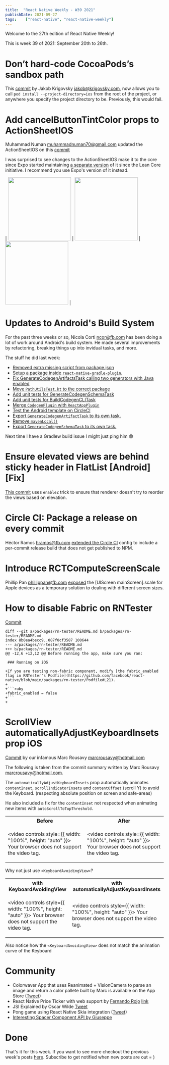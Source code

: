 ```yaml
---
title:  "React Native Weekly - W39 2021"
publishDate: 2021-09-27
tags:    ["react-native", "react-native-weekly"]
---
```


Welcome to the 27th edition of React Native Weekly! 

This is week 39 of 2021: September 20th to 26th.


# Don’t hard-code CocoaPods’s sandbox path

This [commit](https://github.com/facebook/react-native/commit/ef5ff3e0554) by Jakob Krigovsky <jakob@krigovsky.com>, now allows you to call `pod install --project-directory=ios` from the root of the project, or anywhere you specify the project directory to be. Previously, this would fail.


# Add cancelButtonTintColor props to ActionSheetIOS

Muhammad Numan <muhammadnuman70@gmail.com> updated the ActionSheetIOS on this [commit](https://github.com/facebook/react-native/commit/01856633a1d)

I was surprised to see changes to the ActionSheetIOS make it to the core since Expo started maintaining [a separate version](https://github.com/expo/react-native-action-sheet) of it since the Lean Core initiative. I recommend you use Expo's version of it instead.


| <img width="200" height="" src="https://user-images.githubusercontent.com/36044436/128414537-c4454786-a5cf-49d2-8225-1ff26c9c5058.png"  /> | <img width="200" height="" src="https://user-images.githubusercontent.com/36044436/128414549-74a21509-711e-48e0-baf1-3718beae1598.png"  /> | <img width="200" height="" src="https://user-images.githubusercontent.com/36044436/128414559-4bee9d1a-ac9f-4cd2-b158-5c4c441158ec.png"  /> |


# Updates to Android's Build System

For the past three weeks or so, Nicola Corti <ncor@fb.com> has been doing a lot of work around Android's build system. He made several improvements by refactoring, breaking things up into invidual tasks, and more.  

The stuff he did last week:
- [Removed extra missing script from package.json](https://github.com/facebook/react-native/commit/9cf4bb73c0d4ab5ab548db2cbc8f9e6e14e6d50d)
- [Setup a package inside `react-native-gradle-plugin`.](https://github.com/facebook/react-native/commit/3a411319134ac39d217d1d7b37d515026dd822b5)
- [Fix GenerateCodegenArtifactsTask calling two generators with Java enabled](https://github.com/facebook/react-native/commit/5b8da02296b9c4fa56e7b2af13d5d74be86a70ce)
- [Move `PathUtilsTest.kt` to the correct package](https://github.com/facebook/react-native/commit/c3e294f2a80f71c00deb02cdd56b0b41f182b499)
- [Add unit tests for GenerateCodegenSchemaTask](https://github.com/facebook/react-native/commit/861acce530e8bc970cfdf1f6a6010dfc26043279)
- [Add unit tests for BuildCodegenCLITask](https://github.com/facebook/react-native/commit/0d9b32769c11e7025ddec67933d6081dbb131f09)
- [Merge `CodegenPlugin` with `ReactAppPlugin`](https://github.com/facebook/react-native/commit/929cb56f223ab9d4281d6a76c466006c3e00ef02)
- [Test the Android template on CircleCI](https://github.com/facebook/react-native/commit/12b0e024e1521cb378d619e84f6f64832af38d5a)
- [Export `GenerateCodegenArtifactTask` to its own task.](https://github.com/facebook/react-native/commit/d314d1f2654bdb2c7d0306daa994e08a5dd13298)
- [Remove `mavenLocal()`](https://github.com/facebook/react-native/commit/b4ac21152b7cbc2b0c0c8fbdb64bba29f149f643)
- [Export `GenerateCodegenSchemaTask` to its own task.](https://github.com/facebook/react-native/commit/7df5f57fa70b36320c3b2a5032a8140591edb118)

Next time I have a Gradlew build issue I might just ping him 😅


#  Ensure elevated views are behind sticky header in FlatList [Android] [Fix]

[This commit](https://github.com/facebook/react-native/commit/4090195122c) uses `enableZ` trick to ensure that renderer doesn't try to reorder the views based on elevation.


# Circle CI: Package a release on every commit

Héctor Ramos <hramos@fb.com> [extended the Circle CI](https://github.com/facebook/react-native/commit/c0b46f3487a) config to include a per-commit release build that does not get published to NPM.


# Introduce RCTComputeScreenScale

Phillip Pan <phillippan@fb.com> [exposed](https://github.com/facebook/react-native/commit/99f706e5df4) the [UIScreen mainScreen].scale for Apple devices as a temporary solution to dealing with different screen sizes. 


# How to disable Fabric on RNTester

[Commit](https://github.com/facebook/react-native/commit/499274b99d8)

```
diff --git a/packages/rn-tester/README.md b/packages/rn-tester/README.md
index 8b0ea4becc9..087f0cf3587 100644
--- a/packages/rn-tester/README.md
+++ b/packages/rn-tester/README.md
@@ -12,6 +12,12 @@ Before running the app, make sure you ran:
 
 ### Running on iOS
 
+If you are testing non-fabric component, modify [the fabric_enabled flag in RNTester's Podfile](https://github.com/facebook/react-native/blob/main/packages/rn-tester/Podfile#L21).
+
+```ruby
+fabric_enabled = false
+```
+
 ```

# ScrollView automaticallyAdjustKeyboardInsets prop iOS

[Commit](https://github.com/facebook/react-native/commit/6e903b07fa8) by our infamous Marc Rousavy <marcrousavy@hotmail.com>

The following is taken from the commit summary written by Marc Rousavy <marcrousavy@hotmail.com>.

The `automaticallyAdjustKeyboardInsets` prop automatically animates `contentInset`, `scrollIndicatorInsets` and `contentOffset` (scroll Y) to avoid the Keyboard. (respecting absolute position on screen and safe-areas)

He also included a fix for the `contentInset` not respected when animating new items with `autoScrollToTopThreshold`.

<table>
<tr>

<th>Before</th>
<th>After</th>
</tr>
<tr>

<td>

<video controls style={{ width: "100%", height: "auto" }}>
  <source src="https://user-images.githubusercontent.com/15199031/115708680-9700aa80-a370-11eb-8016-e75d81a92cd7.MP4" type="video/mp4"/>
  Your browser does not support the video tag.
</video>

</td>

<td>


<video controls style={{ width: "100%", height: "auto" }}>
  <source src="https://user-images.githubusercontent.com/15199031/115708699-9b2cc800-a370-11eb-976f-c4010cd96d55.MP4" type="video/mp4"/>
  Your browser does not support the video tag.
</video>

</td>
</tr>
</table> 



  
Why not just use `<KeyboardAvoidingView>`?

<table>
<tr>
<th>with KeyboardAvoidingView</th>
<th>with automaticallyAdjustKeyboardInsets</th>
</tr>
<tr>
<td>



<video controls style={{ width: "100%", height: "auto" }}>
  <source src="https://user-images.githubusercontent.com/15199031/115708749-abdd3e00-a370-11eb-8e09-a27ffaef12b8.MP4" type="video/mp4"/>
  Your browser does not support the video tag.
</video>

</td>

<td>

<video controls style={{ width: "100%", height: "auto" }}>
  <source src="https://user-images.githubusercontent.com/15199031/115708777-b3044c00-a370-11eb-9b7a-e040ccb3ef8c.MP4" type="video/mp4"/>
  Your browser does not support the video tag.
</video>

</td>
</tr>
</table>

Also notice how the `<KeyboardAvoidingView>` does not match the animation curve of the Keyboard


# Community

- Colorwaver App that uses Reanimated + VisionCamera to parse an image and return a color pallete built by Marc is available on the App Store ([Tweet](https://twitter.com/mrousavy/status/1440991993501523968))
- React Native Price Ticker with web support by [Fernando Rojo](https://twitter.com/FernandoTheRojo) [link](https://snack.expo.dev/@beatgig/reanimated-price-ticker)
- JSI Explained by Oscar Wilde [Tweet](https://twitter.com/ospfranco/status/1441407660725841920?s=20)
- Pong game using React Native Skia integration ([Tweet](https://twitter.com/chrfalch/status/1440571334262546433?s=20))
- [Interesting Spacer Component API by Giuseppe](https://twitter.com/giuseppegurgone/status/1441511270021091328?s=20)

# Done

That's it for this week. If you want to see more checkout the previous week's posts [here](/tags/react-native). Subscribe to get notified when new posts are out = )

